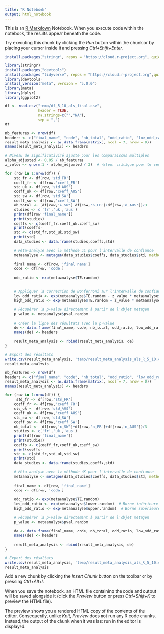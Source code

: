 ```yaml
---
title: "R Notebook"
output: html_notebook
---
```


This is an [R Markdown](http://rmarkdown.rstudio.com) Notebook. When you execute code within the notebook, the results appear beneath the code. 

Try executing this chunk by clicking the *Run* button within the chunk or by placing your cursor inside it and pressing *Ctrl+Shift+Enter*. 

```r
install.packages("stringr", repos = "https://cloud.r-project.org", quiet=TRUE)

library(stringr)
install.packages("devtools")
install.packages("tidyverse", repos = "https://cloud.r-project.org",quiet=TRUE,dependencies=TRUE)
library(devtools)
install_version("meta", version = "6.0.0")
library(meta)
library(dplyr)
library(ggplot2)
```



```r
df <- read.csv("temp/df_5_10_als_final.csv", 
               header = TRUE,
               na.strings=c("","NA"),    
               sep = ",")
df
```

```r
nb_features <- nrow(df)
headers <- c("final_name", "code", "nb_total", "odd_ratio", "low_odd_ratio", "high_odd_ratio","p_value")
result_meta_analysis <- as.data.frame(matrix(, ncol = 7, nrow = 0))
names(result_meta_analysis) <- headers

# Niveau de significativité ajusté pour les comparaisons multiples
alpha_adjusted <- 0.05 / nb_features
z_value <- qnorm(1 - alpha_adjusted / 2)  # Valeur critique pour le seuil ajusté

for (row in 1:nrow(df)) {
    std_fr <- df[row,'std_FR']
    coeff_fr <- df[row,'coeff_FR']
    std_uk <- df[row,'std_AUS']
    coeff_uk <- df[row,'coeff_AUS']
    std_sw <- df[row,'std_SW']
    coeff_sw <- df[row,'coeff_SW']
    nb_total <- (df[row,'n_SW']+df[row,'n_FR']+df[row,'n_AUS'])/3
    studies <- c('fr','uk','aus')
    print(df[row,'final_name'])
    print(studies)
    coeffs <- c(coeff_fr,coeff_uk,coeff_sw)
    print(coeffs)
    std <- c(std_fr,std_uk,std_sw)
    print(std)
    data_studies <- data.frame(studies,coeffs,std)
    
    # Méta-analyse avec la méthode DL pour l'intervalle de confiance
    metaanalyse <- metagen(data_studies$coeffs, data_studies$std, method.tau = "DL")
    
    final_name <- df[row, 'final_name']
    code <- df[row, 'code']
    
    odd_ratio <- exp(metaanalyse$TE.random)
    
    
    # Appliquer la correction de Bonferroni sur l'intervalle de confiance
    low_odd_ratio <- exp(metaanalyse$TE.random - z_value * metaanalyse$seTE.random)
    high_odd_ratio <- exp(metaanalyse$TE.random + z_value * metaanalyse$seTE.random)
    
    # Récupérer la p-value directement à partir de l'objet metagen
    p_value <- metaanalyse$pval.random
    
    # Créer la ligne des résultats avec la p-value
    de <- data.frame(final_name, code, nb_total, odd_ratio, low_odd_ratio, high_odd_ratio, p_value)
    names(de) <- headers
    
    result_meta_analysis <- rbind(result_meta_analysis, de)
}

# Export des résultats
write.csv(result_meta_analysis, 'temp/result_meta_analysis_als_R_5_10.csv')
result_meta_analysis

```

```r
nb_features <- nrow(df)
headers <- c("final_name", "code", "nb_total", "odd_ratio", "low_odd_ratio", "high_odd_ratio","p_value")
result_meta_analysis <- as.data.frame(matrix(, ncol = 7, nrow = 0))
names(result_meta_analysis) <- headers

for (row in 1:nrow(df)) {
     std_fr <- df[row,'std_FR']
    coeff_fr <- df[row,'coeff_FR']
    std_uk <- df[row,'std_AUS']
    coeff_uk <- df[row,'coeff_AUS']
    std_sw <- df[row,'std_SW']
    coeff_sw <- df[row,'coeff_SW']
    nb_total <- (df[row,'n_SW']+df[row,'n_FR']+df[row,'n_AUS'])/3
    studies <- c('fr','uk','aus')
    print(df[row,'final_name'])
    print(studies)
    coeffs <- c(coeff_fr,coeff_uk,coeff_sw)
    print(coeffs)
    std <- c(std_fr,std_uk,std_sw)
    print(std)
    data_studies <- data.frame(studies,coeffs,std)
    
    # Méta-analyse avec la méthode HK pour l'intervalle de confiance
    metaanalyse <- metagen(data_studies$coeffs, data_studies$std, method.tau = "SJ", method.random.ci = "HK")
    
    final_name <- df[row, 'final_name']
    code <- df[row, 'code']
    
    odd_ratio <- exp(metaanalyse$TE.random)
    low_odd_ratio <- exp(metaanalyse$lower.random)  # Borne inférieure de l'IC
    high_odd_ratio <- exp(metaanalyse$upper.random)  # Borne supérieure de l'IC
    
    # Récupérer la p-value directement à partir de l'objet metagen
    p_value <- metaanalyse$pval.random
    
    de <- data.frame(final_name, code, nb_total, odd_ratio, low_odd_ratio, high_odd_ratio,p_value)
    names(de) <- headers
    
    result_meta_analysis <- rbind(result_meta_analysis, de)
}

# Export des résultats
write.csv(result_meta_analysis, 'temp/result_meta_analysis_als_R_5_10.csv')
result_meta_analysis
```




Add a new chunk by clicking the *Insert Chunk* button on the toolbar or by pressing *Ctrl+Alt+I*.

When you save the notebook, an HTML file containing the code and output will be saved alongside it (click the *Preview* button or press *Ctrl+Shift+K* to preview the HTML file).

The preview shows you a rendered HTML copy of the contents of the editor. Consequently, unlike *Knit*, *Preview* does not run any R code chunks. Instead, the output of the chunk when it was last run in the editor is displayed.
